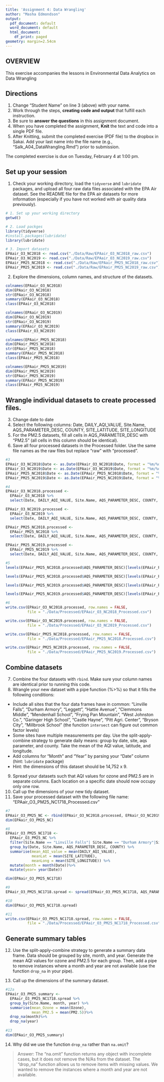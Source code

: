 ```yaml
---
title: 'Assignment 4: Data Wrangling'
author: "Masha Edmondson"
output:
  pdf_document: default
  word_document: default
  html_document:
    df_print: paged
geometry: margin=2.54cm
---
```


## OVERVIEW

This exercise accompanies the lessons in Environmental Data Analytics on Data Wrangling 

## Directions
1. Change "Student Name" on line 3 (above) with your name.
3. Work through the steps, **creating code and output** that fulfill each instruction.
4. Be sure to **answer the questions** in this assignment document.
6. When you have completed the assignment, **Knit** the text and code into a single PDF file.
8. After Knitting, submit the completed exercise (PDF file) to the dropbox in Sakai. Add your last name into the file name (e.g., "Salk_A04_DataWrangling.Rmd") prior to submission.

The completed exercise is due on Tuesday, February 4 at 1:00 pm.

## Set up your session 
1. Check your working directory, load the `tidyverse` and `lubridate` packages, and upload all four raw data files associated with the EPA Air dataset. See the README file for the EPA air datasets for more information (especially if you have not worked with air quality data previously). 

```r
# 1. Set up your working directory
getwd()

# 2. Load packges
library(tidyverse)
#install.packages(lubridate)
library(lubridate)

# 3. Import datasets
EPAair_O3_NC2018 <- read.csv("./Data/Raw/EPAair_O3_NC2018_raw.csv")
EPAair_O3_NC2019 <- read.csv("./Data/Raw/EPAair_O3_NC2019_raw.csv")
EPAair_PM25_NC2018 <- read.csv("./Data/Raw/EPAair_PM25_NC2018_raw.csv")
EPAair_PM25_NC2019 <- read.csv("./Data/Raw/EPAair_PM25_NC2019_raw.csv")

```
2. Explore the dimensions, column names, and structure of the datasets. 

```r
colnames(EPAair_O3_NC2018)
dim(EPAair_O3_NC2018)
str(EPAair_O3_NC2018)
summary(EPAair_O3_NC2018)
class(EPAair_O3_NC2018)

colnames(EPAair_O3_NC2019)
dim(EPAair_O3_NC2019)
str(EPAair_O3_NC2019)
summary(EPAair_O3_NC2019)
class(EPAair_O3_NC2019)

colnames(EPAair_PM25_NC2018)
dim(EPAair_PM25_NC2018)
str(EPAair_PM25_NC2018)
summary(EPAair_PM25_NC2018)
class(EPAair_PM25_NC2018)

colnames(EPAair_PM25_NC2019)
dim(EPAair_PM25_NC2019)
str(EPAair_PM25_NC2019)
summary(EPAair_PM25_NC2019)
class(EPAair_PM25_NC2019)
```

## Wrangle individual datasets to create processed files.
3. Change date to date
4. Select the following columns: Date, DAILY_AQI_VALUE, Site.Name, AQS_PARAMETER_DESC, COUNTY, SITE_LATITUDE, SITE_LONGITUDE
5. For the PM2.5 datasets, fill all cells in AQS_PARAMETER_DESC with "PM2.5" (all cells in this column should be identical).
6. Save all four processed datasets in the Processed folder. Use the same file names as the raw files but replace "raw" with "processed".

```r
#3 
EPAair_O3_NC2018$Date <- as.Date(EPAair_O3_NC2018$Date, format = "%m/%d/%Y")
EPAair_O3_NC2019$Date <- as.Date(EPAair_O3_NC2019$Date, format = "%m/%d/%Y")
EPAair_PM25_NC2018$Date <- as.Date(EPAair_PM25_NC2018$Date, format = "%m/%d/%Y")
EPAair_PM25_NC2019$Date <- as.Date(EPAair_PM25_NC2019$Date, format = "%m/%d/%Y")

#4
EPAair_O3_NC2018.processed <- 
  EPAair_O3_NC2018 %>%
  select(Date, DAILY_AQI_VALUE, Site.Name, AQS_PARAMETER_DESC, COUNTY, SITE_LATITUDE:SITE_LONGITUDE)

EPAair_O3_NC2019.processed <- 
  EPAair_O3_NC2019 %>%
  select(Date, DAILY_AQI_VALUE, Site.Name, AQS_PARAMETER_DESC, COUNTY, SITE_LATITUDE:SITE_LONGITUDE)

EPAair_PM25_NC2018.processed <- 
  EPAair_PM25_NC2018 %>%
  select(Date, DAILY_AQI_VALUE, Site.Name, AQS_PARAMETER_DESC, COUNTY, SITE_LATITUDE:SITE_LONGITUDE) 

EPAair_PM25_NC2019.processed <- 
  EPAair_PM25_NC2019 %>%
  select(Date, DAILY_AQI_VALUE, Site.Name, AQS_PARAMETER_DESC, COUNTY, SITE_LATITUDE:SITE_LONGITUDE)

#5
levels(EPAair_PM25_NC2018.processed$AQS_PARAMETER_DESC)[levels(EPAair_PM25_NC2018.processed$AQS_PARAMETER_DESC)=="Acceptable PM2.5 AQI & Speciation Mass"]<- "PM2.5"

levels(EPAair_PM25_NC2018.processed$AQS_PARAMETER_DESC)[levels(EPAair_PM25_NC2018.processed$AQS_PARAMETER_DESC)=="PM2.5 - Local Conditions"]<- "PM2.5"

levels(EPAair_PM25_NC2019.processed$AQS_PARAMETER_DESC)[levels(EPAair_PM25_NC2019.processed$AQS_PARAMETER_DESC)=="Acceptable PM2.5 AQI & Speciation Mass"]<- "PM2.5"

levels(EPAair_PM25_NC2019.processed$AQS_PARAMETER_DESC)[levels(EPAair_PM25_NC2019.processed$AQS_PARAMETER_DESC)=="PM2.5 - Local Conditions"]<- "PM2.5"

#6
write.csv(EPAair_O3_NC2018.processed, row.names = FALSE, 
          file = "./Data/Processed/EPAair_O3_NC2018_Processed.csv")

write.csv(EPAair_O3_NC2019.processed, row.names = FALSE, 
          file = "./Data/Processed/EPAair_O3_NC2019_Processed.csv")

write.csv(EPAair_PM25_NC2018.processed, row.names = FALSE, 
          file = "./Data/Processed/EPAair_PM25_NC2018.Processed.csv")

write.csv(EPAair_PM25_NC2019.processed, row.names = FALSE, 
          file = "./Data/Processed/EPAair_PM25_NC2019.Processed.csv")
```


## Combine datasets
7. Combine the four datasets with `rbind`. Make sure your column names are identical prior to running this code. 
8. Wrangle your new dataset with a pipe function (%>%) so that it fills the following conditions: 

* Include all sites that the four data frames have in common: "Linville Falls", "Durham Armory", "Leggett", "Hattie Avenue", "Clemmons Middle", "Mendenhall School", "Frying Pan Mountain", "West Johnston Co.", "Garinger High School", "Castle Hayne", "Pitt Agri. Center", "Bryson City", "Millbrook School" (the function `intersect` can figure out common factor levels)
* Some sites have multiple measurements per day. Use the split-apply-combine strategy to generate daily means: group by date, site, aqs parameter, and county. Take the mean of the AQI value, latitude, and longitude.
* Add columns for "Month" and "Year" by parsing your "Date" column (hint: `lubridate` package)
* Hint: the dimensions of this dataset should be 14,752 x 9.

9. Spread your datasets such that AQI values for ozone and PM2.5 are in separate columns. Each location on a specific date should now occupy only one row.
10. Call up the dimensions of your new tidy dataset.
11. Save your processed dataset with the following file name: "EPAair_O3_PM25_NC1718_Processed.csv"

```r
#7
EPAair_O3_PM25_NC <- rbind(EPAair_O3_NC2018.processed, EPAair_O3_NC2019.processed, EPAair_PM25_NC2018.processed, EPAair_PM25_NC2019.processed)
dim(EPAair_O3_PM25_NC)

#8
EPAair_O3_PM25_NC1718 <- 
  EPAair_O3_PM25_NC %>%
  filter(Site.Name == "Linville Falls"| Site.Name == "Durham Armory"|Site.Name =="Leggett"| Site.Name == "Hattie Avenue"| Site.Name == "Clemmons Middle" | Site.Name == "Mendenhall School" | Site.Name == "Frying Pan Mountain"| Site.Name == "West Johnston Co."| Site.Name ==  "Garinger High School"| Site.Name ==  "Castle Hayne"| Site.Name ==  "Pitt Agri. Center"|Site.Name ==  "Bryson City"| Site.Name == "Millbrook School")%>%
  group_by(Date, Site.Name, AQS_PARAMETER_DESC, COUNTY) %>%
  summarise(mean_AQI_value = mean(DAILY_AQI_VALUE), 
            meanLat = mean(SITE_LATITUDE), 
            meanLong = mean(SITE_LONGITUDE)) %>%
  mutate(month = month(Date))%>%
  mutate(year= year(Date))

dim(EPAair_O3_PM25_NC1718)

#9
EPAair_O3_PM25_NC1718.spread <- spread(EPAair_O3_PM25_NC1718, AQS_PARAMETER_DESC, mean_AQI_value)

#10
dim(EPAair_O3_PM25_NC1718.spread)

#11
write.csv(EPAair_O3_PM25_NC1718.spread, row.names = FALSE, 
          file = "./Data/Processed/EPAair_O3_PM25_NC1718_Processed.csv")
```


## Generate summary tables
12. Use the split-apply-combine strategy to generate a summary data frame. Data should be grouped by site, month, and year. Generate the mean AQI values for ozone and PM2.5 for each group. Then, add a pipe to remove instances where a month and year are not available (use the function `drop_na` in your pipe). 

13. Call up the dimensions of the summary dataset.

```r
#12a
EPAair_O3_PM25_summary <- 
  EPAair_O3_PM25_NC1718.spread %>%
  group_by(Site.Name, month, year) %>%
  summarise(mean_Ozone = mean(Ozone), 
            mean_PM2.5 = mean(PM2.5))%>%
  drop_na(month)%>%
  drop_na(year)
  
#13
dim(EPAair_O3_PM25_summary)
```

14. Why did we use the function `drop_na` rather than `na.omit`?

> Answer: The "na.omit" function returns any object with incomplete cases, but it does not remove the N/As from the dataset. The "drop_na" function allows us to remove items with missing values. We wanted to remove the instances where a month and year are not available.
